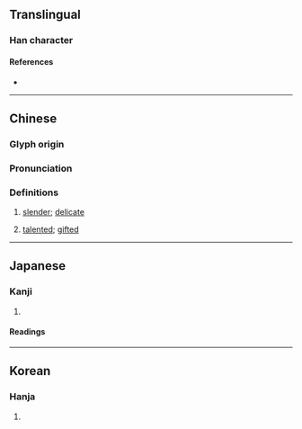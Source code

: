 {{character info}}
==Translingual==

===Han character===
{{Han char|rn=38|rad=女|as=08|sn=11|four=45427|canj=VQMB|ids=⿰女青}}

====References====
* {{Han ref|kx=0265.160|dkj=06433|dj=0532.150|hdz=21055.020|uh=5A67|ud=23143|bh=D4D1|bd=54481}}

----

==Chinese==
{{zh-forms|alt=婙,⿰女𰀈-second round simplified}}

===Glyph origin===
{{Han etym}}

===Pronunciation===
{{zh-pron
|m=jìng
|c=zing6
|mc=y
|oc=y
|cat=a
}}

===Definitions===
{{zh-hanzi}}

# {{lb|zh|literary|of a [[woman]]}} [[slender]]; [[delicate]]
# {{lb|zh|literary|of a [[woman]]}} [[talented]]; [[gifted]]

----

==Japanese==

===Kanji===
{{ja-kanji|grade=|rs=女08}}

# {{rfdef|ja|sort=女08}}

====Readings====
{{ja-readings|on=[[せい]] (sei), [[しょう]] (shō), [[じゅう]] (jū)|kun=[[あてやかなさま]] (ateyakanasama), [[しなやか]] (shinayaka)}}

----

==Korean==

===Hanja===
{{ko-hanja|hangeul=정|rv=jeong|mr=chŏng}}

# {{rfdef|ko|sort=女08}}